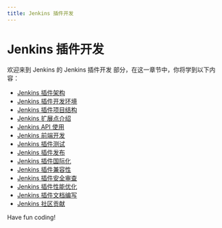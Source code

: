 ```yaml
---
title: Jenkins 插件开发
---
```


# Jenkins 插件开发

欢迎来到 Jenkins 的 Jenkins 插件开发 部分，在这一章节中，你将学到以下内容：

- [Jenkins 插件架构](./0-jenkins-plugin-architecture.mdx)
- [Jenkins 插件开发环境](./1-jenkins-plugin-development-environment.mdx)
- [Jenkins 插件项目结构](./2-jenkins-plugin-project-structure.mdx)
- [Jenkins 扩展点介绍](./3-introduction-to-jenkins-extension-points.mdx)
- [Jenkins API 使用](./4-jenkins-api-use.mdx)
- [Jenkins 前端开发](./5-jenkins-front-end-development.mdx)
- [Jenkins 插件测试](./6-jenkins-plugin-testing.mdx)
- [Jenkins 插件发布](./7-jenkins-plugin-release.mdx)
- [Jenkins 插件国际化](./8-jenkins-plugin-internationalization.mdx)
- [Jenkins 插件兼容性](./9-jenkins-plugin-compatibility.mdx)
- [Jenkins 插件安全审查](./10-jenkins-plugin-security-review.mdx)
- [Jenkins 插件性能优化](./11-jenkins-plugin-performance-optimization.mdx)
- [Jenkins 插件文档编写](./12-jenkins-plugin-documentation.mdx)
- [Jenkins 社区贡献](./13-jenkins-community-contributions.mdx)

Have fun coding!